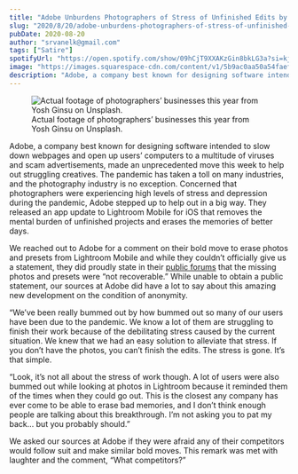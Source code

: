 ```yaml
---
title: "Adobe Unburdens Photographers of Stress of Unfinished Edits by Erasing their Photos"
slug: "2020/8/20/adobe-unburdens-photographers-of-stress-of-unfinished-edits-by-erasing-their-photos"
pubDate: 2020-08-20
author: "srvanelk@gmail.com"
tags: ["Satire"]
spotifyUrl: "https://open.spotify.com/show/09hCjT9XXAKzGin8bkLG3a?si=kjRZvQ1JTb6Ov3HVzSSlWA"
image: "https://images.squarespace-cdn.com/content/v1/5b9ac0aa50a54faef024c950/1597954763543-WRS2WJNE2NOLNQS84YXG/yosh-ginsu-qexZLgMcbPc-unsplash.jpg?format=original"
description: "Adobe, a company best known for designing software intended to slow down webpages and open up users’ computers to a multitude of viruses and scam advertisements, made an unprecedented move this week to help out struggling creatives. The pandemic has taken a toll on many industries, and the photography industry is no exception. Concerned that photographers were experiencing high levels of stress and depression during the pandemic, Adobe stepped up to help out in a big way. They released an app update to Lightroom Mobile for iOS that removes the mental burden of unfinished projects and erases the memories of better days."
---
```


<figure>
  <img src="https://images.squarespace-cdn.com/content/v1/5b9ac0aa50a54faef024c950/1597954763543-WRS2WJNE2NOLNQS84YXG/yosh-ginsu-qexZLgMcbPc-unsplash.jpg?format=original" alt=" Actual footage of photographers’ businesses this year from Yosh Ginsu on Unsplash. " />
  <figcaption>Actual footage of photographers’ businesses this year from Yosh Ginsu on Unsplash.</figcaption>
</figure>

Adobe, a company best known for designing software intended to slow down webpages and open up users’ computers to a multitude of viruses and scam advertisements, made an unprecedented move this week to help out struggling creatives. The pandemic has taken a toll on many industries, and the photography industry is no exception. Concerned that photographers were experiencing high levels of stress and depression during the pandemic, Adobe stepped up to help out in a big way. They released an app update to Lightroom Mobile for iOS that removes the mental burden of unfinished projects and erases the memories of better days.

We reached out to Adobe for a comment on their bold move to erase photos and presets from Lightroom Mobile and while they couldn’t officially give us a statement, they did proudly state in their [public forums](https://feedback.photoshop.com/photoshop_family/topics/lost-my-pictures-and-presets-after-update-today-18th-august-2020) that the missing photos and presets were “not recoverable.” While unable to obtain a public statement, our sources at Adobe did have a lot to say about this amazing new development on the condition of anonymity.

“We’ve been really bummed out by how bummed out so many of our users have been due to the pandemic. We know a lot of them are struggling to finish their work because of the debilitating stress caused by the current situation. We knew that we had an easy solution to alleviate that stress. If you don’t have the photos, you can’t finish the edits. The stress is gone. It’s that simple.

“Look, it’s not all about the stress of work though. A lot of users were also bummed out while looking at photos in Lightroom because it reminded them of the times when they could go out. This is the closest any company has ever come to be able to erase bad memories, and I don’t think enough people are talking about this breakthrough. I’m not asking you to pat my back… but you probably should.”

We asked our sources at Adobe if they were afraid any of their competitors would follow suit and make similar bold moves. This remark was met with laughter and the comment, “What competitors?”